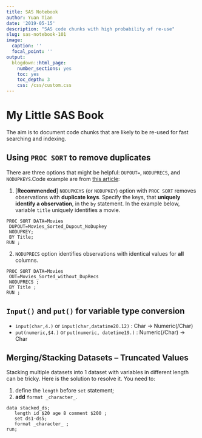 ```yaml
---
title: SAS Notebook
author: Yuan Tian
date: '2019-05-15'
description: "SAS code chunks with high probability of re-use"
slug: sas-notebook-101
image:
  caption: ''
  focal_point: ''
output:
  blogdown::html_page:
    number_sections: yes
    toc: yes
    toc_depth: 3
    css: /css/custom.css
---
```



# **My Little SAS Book**

The aim is to document code chunks that are likely to be re-used for fast searching and indexing.

## Using `PROC SORT` to remove duplicates 


There are three options that might be helpful: `DUPOUT=`, `NODUPRECS`, and `NODUPKEYS`.Code example are from [this article](https://support.sas.com/resources/papers/proceedings17/0188-2017.pdf): 

1. [**Recommended**] `NODUPKEYS` (or `NODUPKEY`) option with `PROC SORT` removes observations with **duplicate keys**. Specify the keys, that **uniquely identify a observation**, in the `by` statement. In the example below, variable `title` uniquely identifies a movie. 

~~~~
PROC SORT DATA=Movies
 DUPOUT=Movies_Sorted_Dupout_NoDupkey
 NODUPKEY;
 BY Title;
RUN ;
~~~~

2. `NODUPRECS` option identifies observations with identical values for **all** columns. 

~~~~
PROC SORT DATA=Movies
 OUT=Movies_Sorted_without_DupRecs
 NODUPRECS ;
 BY Title ;
RUN ;
~~~~

##  `Input()` and `put()` for variable type conversion

* `input(char,4.)` or `input(char,datatime20.12)` : Char -> Numeric(/Char)
* `put(numeric,$4.)` or `put(numeric, datetime19.)` : Numeric(/Char) -> Char

## Merging/Stacking Datasets -- Truncated Values

Stacking multiple datasets into 1 dataset with variables in different length can be tricky. Here is the solution to resolve it. You need to:

1. define the `length` before `set` statement;
2. **add** `format _character_`. 

~~~~
data stacked_ds;
   length id $20 age 8 comment $200 ;
   set ds1-ds5;
   format _character_ ;
run;
~~~~

